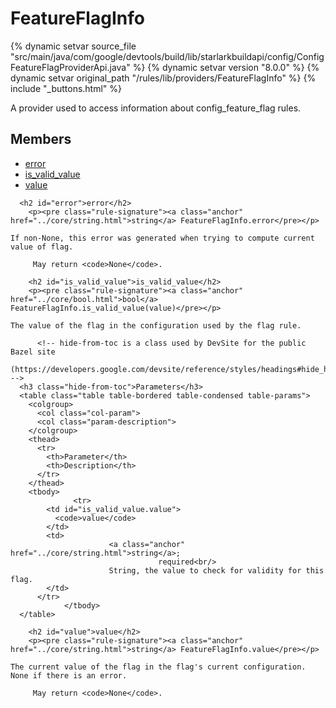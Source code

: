 <html devsite>
<head>
  <meta name="project_path" value="/_project.yaml">
  <meta name="book_path" value="/versions/8.0.0/_book.yaml">
</head>
<body>

<h1 class="page-title" id="modules.FeatureFlagInfo">FeatureFlagInfo</h1>

{% dynamic setvar source_file "src/main/java/com/google/devtools/build/lib/starlarkbuildapi/config/ConfigFeatureFlagProviderApi.java" %}
{% dynamic setvar version "8.0.0" %}
{% dynamic setvar original_path "/rules/lib/providers/FeatureFlagInfo" %}
{% include "_buttons.html" %}
<!-- {% raw %} -->

A provider used to access information about config_feature_flag rules.

<h2>Members</h2>
<ul>
    <li>
    <a href="#error">error</a>
  </li>
      <li>
    <a href="#is_valid_value">is_valid_value</a>
  </li>
      <li>
    <a href="#value">value</a>
  </li>
  </ul>

      <h2 id="error">error</h2>
        <p><pre class="rule-signature"><a class="anchor" href="../core/string.html">string</a> FeatureFlagInfo.error</pre></p>

    If non-None, this error was generated when trying to compute current value of flag.

         May return <code>None</code>.

        <h2 id="is_valid_value">is_valid_value</h2>
        <p><pre class="rule-signature"><a class="anchor" href="../core/bool.html">bool</a> FeatureFlagInfo.is_valid_value(value)</pre></p>

    The value of the flag in the configuration used by the flag rule.

          <!-- hide-from-toc is a class used by DevSite for the public Bazel site
      (https://developers.google.com/devsite/reference/styles/headings#hide_headings_from_the_toc) -->
      <h3 class="hide-from-toc">Parameters</h3>
      <table class="table table-bordered table-condensed table-params">
        <colgroup>
          <col class="col-param">
          <col class="param-description">
        </colgroup>
        <thead>
          <tr>
            <th>Parameter</th>
            <th>Description</th>
          </tr>
        </thead>
        <tbody>
                  <tr>
            <td id="is_valid_value.value">
              <code>value</code>
            </td>
            <td>
                          <a class="anchor" href="../core/string.html">string</a>;
                                     required<br/>
                          String, the value to check for validity for this flag.
            </td>
          </tr>
                </tbody>
      </table>

        <h2 id="value">value</h2>
        <p><pre class="rule-signature"><a class="anchor" href="../core/string.html">string</a> FeatureFlagInfo.value</pre></p>

    The current value of the flag in the flag's current configuration. None if there is an error.

         May return <code>None</code>.


</body>
</html>

<!-- {% endraw %} -->
